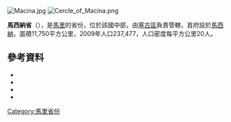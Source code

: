 [[Image:Macina.jpg|right]]
[[Image:Cercle_of_Macina.png|right]]

'''馬西納省'''（{{lang-fr|Cercle de Macina}}），是[[馬里|馬里]]的省份，位於該國中部，由[[塞古區|塞古區]]負責管轄，首府設於[[馬西納_(馬里)|馬西納]]，面積11,750平方公里，2009年人口237,477，人口密度每平方公里20人。

==參考資料==
*{{citation | title=Synthèsis des Plans de Securité Alimentaire des Communes du Cercle de Macina 2008-2012 | publisher=Commissariat à la Sécurité Alimentaire, République du Mali, USAID-Mali | year=2008 | url=http://www.aec.msu.edu/fs2/mali_fd_strtgy/plans/segou/macina/synthese_cercle_Macina.pdf | language=fr | deadurl=yes | archiveurl=https://web.archive.org/web/20110906162500/http://www.aec.msu.edu/fs2/mali_fd_strtgy/plans/segou/macina/synthese_cercle_Macina.pdf | archivedate=2011-09-06 }}
*{{citation | url=http://instat.gov.ml/documentation/segou.pdf
 | publisher=République de Mali: Institut National de la Statistique| title=Resultats Provisoires RGPH 2009 (Région de Ségou) | language=fr }}
*{{citation | year=1999 | title=Loi N°99-035/ du 10 Aout 1999 Portant Création des Collectivités Territoriales de Cercles et de Régions | url=http://www.matcl.gov.ml/PDF/LoiCreationCercleReg.pdf | publisher=Ministère de l'Administration Territoriales et des Collectivités Locales, République du Mali | language=fr | deadurl=yes | archiveurl=https://web.archive.org/web/20120309073942/http://www.matcl.gov.ml/PDF/LoiCreationCercleReg.pdf | archivedate=2012-03-09 }}
*{{citation | title=Communes de la Région de Ségou | publisher=Ministère de l’administration territoriale et des collectivités locales, République du Mali | url=http://www.matcl.gov.ml/pdf/ComRegSegou.pdf | language=fr | deadurl=yes | archiveurl=https://www.webcitation.org/6AnaeXgXv?url=http://www.matcl.gov.ml/pdf/ComRegSegou.pdf | archivedate=2012-09-19 }}

{{coord|13|55|N|5|25|W|dim:130000_region:ML-4_type:adm2nd_source:dewiki|display=title}}

{{塞古區}}

[[Category:馬里省份|Category:馬里省份]]


{{Mali-geo-stub}}
